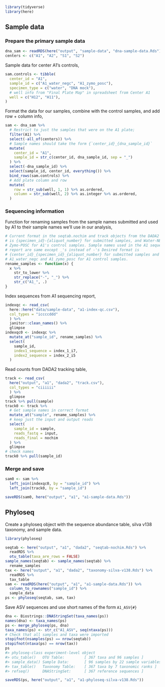 
```r
library(tidyverse)
library(here)
```

## Sample data

### Prepare the primary sample data

```r
dna_sam <- readRDS(here("output", "sample-data", "dna-sample-data.Rds"))
centers <- c("A1", "A2", "S1", "S2")
```

Sample data for center A1's controls,
```r
sam.controls <- tibble(
  center_id = "A1",
  sample_id = c("A1_water_negc", "A1_zymo_posc"),
  specimen_type = c("water", "DNA mock"),
  # well info from "Final Plate Map" in spreadsheet from Center A1
  well = c("H12", "H11"),
)
```

Format the data for our samples, combine with the control samples, and add
row + column info,
```r
sam <- dna_sam %>%
  # Restrict to just the samples that were on the A1 plate; 
  filter(A1) %>%
  select(-all_of(centers)) %>% 
  # Sample names should take the form {`center_id}_{dna_sample_id}`
  mutate(
    center_id = "A1",
    sample_id = str_c(center_id, dna_sample_id, sep = "_")
  ) %>%
  select(-dna_sample_id) %>%
  select(sample_id, center_id, everything()) %>%
  bind_rows(sam.controls) %>%
  # Add plate column and row
  mutate(
    row = str_sub(well, 1, 1) %>% as.ordered,
    column = str_sub(well, 2) %>% as.integer %>% as.ordered,
  )
```

### Sequencing information

Function for renaming samples from the sample names submitted and used by A1 to
their sample names we'll use in our analysis,
```r
# Current format in the seqtab.nochim and track objects from the DADA2 workflow
# is {specimen_id}-{aliquot_number} for submitted samples, and Water-NEGC and
# Zymo-POSC for A1's control samples. Sample names used in the A1 sequencing
# report are same except _'s instead of -'s Desired format is
# {center_id}_{specimen_id}_{aliquot_number} for submitted samples and
# A1_water_negc and A1_zymo_posc for A1 control samples.
rename_samples <- function(x) {
  x %>% 
    str_to_lower %>%
    str_replace("-", "_") %>%
    str_c("A1_", .)
}
```

Index sequences from A1 sequencing report,
```r
indexqc <- read_csv(
  here::here("data/sample-data", "a1-index-qc.csv"),
  col_types = "iccccddd"
  ) %>%
  janitor::clean_names() %>%
  glimpse
indexqc0 <- indexqc %>%
  mutate_at("sample_id", rename_samples) %>%
  select(
    sample_id,
    index1_sequence = index_1_i7,
    index2_sequence = index_2_i5
  )
```

Read counts from DADA2 tracking table,
```r
track <- read_csv(
  here("output", "a1", "dada2", "track.csv"),
  col_types = "ciiiiii"
  ) %>%
  glimpse
track %>% pull(sample)
track0 <- track %>%
  # Get sample names in correct format
  mutate_at("sample", rename_samples) %>%
  # keep just the input and output reads
  select(
    sample_id = sample,
    reads_fastq = input, 
    reads_final = nochim
  ) %>%
  glimpse
# check names
track0 %>% pull(sample_id)
```

### Merge and save

```r
sam0 <- sam %>%
  left_join(indexqc0, by = "sample_id") %>%
  left_join(track0, by = "sample_id")
```

```r
saveRDS(sam0, here("output", "a1", "a1-sample-data.Rds"))
```

## Phyloseq

Create a phyloseq object with the sequence abundance table, silva v138
taxonomy, and sample data.
```r
library(phyloseq)

seqtab <- here("output", "a1", "dada2", "seqtab-nochim.Rds") %>%
  readRDS %>%
  otu_table(taxa_are_rows = FALSE)
sample_names(seqtab) <- sample_names(seqtab) %>%
  rename_samples
tax <- here("output", "a1", "dada2", "taxonomy-silva-v138.Rds") %>%
  readRDS %>%
  tax_table
sam <- readRDS(here("output", "a1", "a1-sample-data.Rds")) %>%
  column_to_rownames("sample_id") %>%
  sample_data
ps <- phyloseq(seqtab, sam, tax)
```

Save ASV sequences and use short names of the form `A1_ASV{#}`
```r
dna <- Biostrings::DNAStringSet(taxa_names(ps))
names(dna) <- taxa_names(ps)
ps <- merge_phyloseq(ps, dna)
taxa_names(ps) <- str_c("A1_ASV", seq(ntaxa(ps)))
# Check that all samples and taxa were imported
stopifnot(nsamples(ps) == nrow(seqtab))
stopifnot(ntaxa(ps) == nrow(tax))
ps
#> phyloseq-class experiment-level object
#> otu_table()   OTU Table:         [ 367 taxa and 96 samples ]
#> sample_data() Sample Data:       [ 96 samples by 22 sample variables ]
#> tax_table()   Taxonomy Table:    [ 367 taxa by 7 taxonomic ranks ]
#> refseq()      DNAStringSet:      [ 367 reference sequences ]
```

```r
saveRDS(ps, here("output", "a1", "a1-phyloseq-silva-v138.Rds"))
```

